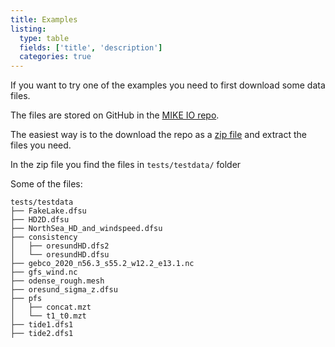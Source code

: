 ```yaml
---
title: Examples
listing:
  type: table
  fields: ['title', 'description']
  categories: true
---
```


::: {.callout-tip title="Example data" collapse="true"}

If you want to try one of the examples you need to first download some data files.

The files are stored on GitHub in the [MIKE IO repo](https:github.com/DHI/mikeio).

The easiest way is to the download the repo as a [zip file](https://github.com/DHI/mikeio/archive/main.zip) and extract the files you need.


In the zip file you find the files in `tests/testdata/` folder

Some of the files:
```
tests/testdata
├── FakeLake.dfsu
├── HD2D.dfsu
├── NorthSea_HD_and_windspeed.dfsu
├── consistency
│   ├── oresundHD.dfs2
│   └── oresundHD.dfsu
├── gebco_2020_n56.3_s55.2_w12.2_e13.1.nc
├── gfs_wind.nc
├── odense_rough.mesh
├── oresund_sigma_z.dfsu
├── pfs
│   ├── concat.mzt
│   └── t1_t0.mzt
├── tide1.dfs1
├── tide2.dfs1
```

:::